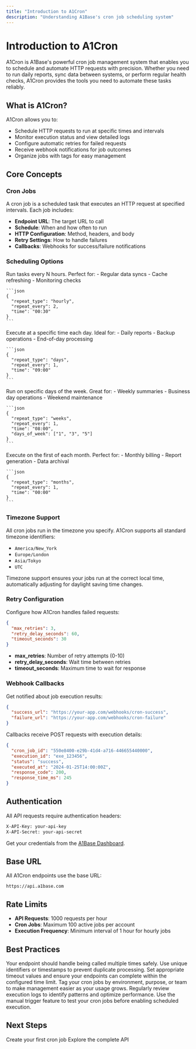 ```yaml
---
title: "Introduction to A1Cron"
description: "Understanding A1Base's cron job scheduling system"
---
```


# Introduction to A1Cron

A1Cron is A1Base's powerful cron job management system that enables you to schedule and automate HTTP requests with precision. Whether you need to run daily reports, sync data between systems, or perform regular health checks, A1Cron provides the tools you need to automate these tasks reliably.

## What is A1Cron?

A1Cron allows you to:
- Schedule HTTP requests to run at specific times and intervals
- Monitor execution status and view detailed logs
- Configure automatic retries for failed requests
- Receive webhook notifications for job outcomes
- Organize jobs with tags for easy management

## Core Concepts

### Cron Jobs
A cron job is a scheduled task that executes an HTTP request at specified intervals. Each job includes:
- **Endpoint URL**: The target URL to call
- **Schedule**: When and how often to run
- **HTTP Configuration**: Method, headers, and body
- **Retry Settings**: How to handle failures
- **Callbacks**: Webhooks for success/failure notifications

### Scheduling Options

<Tabs>
  <Tab title="Hourly">
    Run tasks every N hours. Perfect for:
    - Regular data syncs
    - Cache refreshing
    - Monitoring checks
    
    ```json
    {
      "repeat_type": "hourly",
      "repeat_every": 2,
      "time": "00:30"
    }
    ```
  </Tab>
  
  <Tab title="Daily">
    Execute at a specific time each day. Ideal for:
    - Daily reports
    - Backup operations
    - End-of-day processing
    
    ```json
    {
      "repeat_type": "days",
      "repeat_every": 1,
      "time": "09:00"
    }
    ```
  </Tab>
  
  <Tab title="Weekly">
    Run on specific days of the week. Great for:
    - Weekly summaries
    - Business day operations
    - Weekend maintenance
    
    ```json
    {
      "repeat_type": "weeks",
      "repeat_every": 1,
      "time": "08:00",
      "days_of_week": ["1", "3", "5"]
    }
    ```
  </Tab>
  
  <Tab title="Monthly">
    Execute on the first of each month. Perfect for:
    - Monthly billing
    - Report generation
    - Data archival
    
    ```json
    {
      "repeat_type": "months",
      "repeat_every": 1,
      "time": "00:00"
    }
    ```
  </Tab>
</Tabs>

### Timezone Support

All cron jobs run in the timezone you specify. A1Cron supports all standard timezone identifiers:
- `America/New_York`
- `Europe/London`
- `Asia/Tokyo`
- `UTC`

<Note>
Timezone support ensures your jobs run at the correct local time, automatically adjusting for daylight saving time changes.
</Note>

### Retry Configuration

Configure how A1Cron handles failed requests:

```json
{
  "max_retries": 3,
  "retry_delay_seconds": 60,
  "timeout_seconds": 30
}
```

- **max_retries**: Number of retry attempts (0-10)
- **retry_delay_seconds**: Wait time between retries
- **timeout_seconds**: Maximum time to wait for response

### Webhook Callbacks

Get notified about job execution results:

```json
{
  "success_url": "https://your-app.com/webhooks/cron-success",
  "failure_url": "https://your-app.com/webhooks/cron-failure"
}
```

Callbacks receive POST requests with execution details:
```json
{
  "cron_job_id": "550e8400-e29b-41d4-a716-446655440000",
  "execution_id": "exe_123456",
  "status": "success",
  "executed_at": "2024-01-25T14:00:00Z",
  "response_code": 200,
  "response_time_ms": 245
}
```

## Authentication

All API requests require authentication headers:

```bash
X-API-Key: your-api-key
X-API-Secret: your-api-secret
```

Get your credentials from the [A1Base Dashboard](https://a1base.com).

## Base URL

All A1Cron endpoints use the base URL:
```
https://api.a1base.com
```

## Rate Limits

- **API Requests**: 1000 requests per hour
- **Cron Jobs**: Maximum 100 active jobs per account
- **Execution Frequency**: Minimum interval of 1 hour for hourly jobs

## Best Practices

<AccordionGroup>
  <Accordion title="Design Idempotent Endpoints">
    Your endpoint should handle being called multiple times safely. Use unique identifiers or timestamps to prevent duplicate processing.
  </Accordion>
  
  <Accordion title="Handle Timeouts Gracefully">
    Set appropriate timeout values and ensure your endpoints can complete within the configured time limit.
  </Accordion>
  
  <Accordion title="Use Tags for Organization">
    Tag your cron jobs by environment, purpose, or team to make management easier as your usage grows.
  </Accordion>
  
  <Accordion title="Monitor Execution Logs">
    Regularly review execution logs to identify patterns and optimize performance.
  </Accordion>
  
  <Accordion title="Test Before Production">
    Use the manual trigger feature to test your cron jobs before enabling scheduled execution.
  </Accordion>
</AccordionGroup>

## Next Steps

<CardGroup cols={2}>
  <Card title="Quick Start" icon="play" href="/a1cron/quickstart">
    Create your first cron job
  </Card>
  <Card title="API Reference" icon="book" href="/a1cron/create">
    Explore the complete API
  </Card>
</CardGroup> 